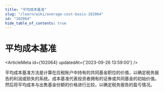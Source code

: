 ```yaml
---
title: "平均成本基准"
slug: "/learn/wiki/average-cost-basis-102064"
id: "102064"
hide_table_of_contents: true
---
```



# 平均成本基准

<ArticleMeta id={102064} updatedAt={'2023-09-26 13:59:00'} />
<div className='border-solid border-b border-t-0 my-4 border-[var(--ifm-color-gray-300)]' />

平均成本基准方法是计算在应税账户中持有的共同基金职位的价值，以确定税务报告的利润或损失的系统。成本基准代表投资者拥有的证券或共同基金的初始价值。然后将平均成本与出售基金份额的价格进行比较，以确定税务报告的盈亏情况。
